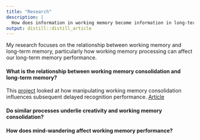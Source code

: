 ```yaml
---
title: "Research"
description: |
  How does information in working memory become information in long-term memory?
output: distill::distill_article
---
```


My research focuses on the relationship between working memory and long-term memory, particularly how working memory processing can affect our long-term memory performance.

#### What is the relationship between working memory consolidation and long-term memory?
This [project](https://osf.io/4xe9t/) looked at how manipulating working memory consolidation influences subsequent delayed recognition performance. [Article](https://doi.org/10.1037/xlm0000954)

#### Do similar processes underlie creativity and working memory consolidation?

#### How does mind-wandering affect working memory performance?





